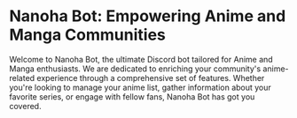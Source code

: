 # Nanoha Bot: Empowering Anime and Manga Communities

Welcome to Nanoha Bot, the ultimate Discord bot tailored for Anime and Manga enthusiasts. We are dedicated to enriching your community's anime-related experience through a comprehensive set of features. Whether you're looking to manage your anime list, gather information about your favorite series, or engage with fellow fans, Nanoha Bot has got you covered.
